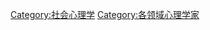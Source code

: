 {{Commonscat|Social psychologists}}

[[Category:社会心理学|Category:社会心理学]]
[[Category:各领域心理学家|Category:各领域心理学家]]